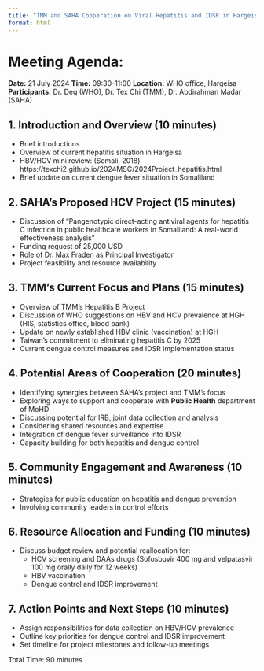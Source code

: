 ```yaml
---
title: "TMM and SAHA Cooperation on Viral Hepatitis and IDSR in Hargeisa"
format: html
---
```


# Meeting Agenda: 
**Date:** 21 July 2024
**Time:** 09:30-11:00
**Location:** WHO office, Hargeisa
**Participants:** Dr. Deq (WHO), Dr. Tex Chi (TMM), Dr. Abdirahman Madar (SAHA)

## 1. Introduction and Overview (10 minutes)
   - Brief introductions
   - Overview of current hepatitis situation in Hargeisa
   - HBV/HCV mini review: (Somali, 2018)
     https://texchi2.github.io/2024MSC/2024Project_hepatitis.html
   - Brief update on current dengue fever situation in Somaliland

## 2. SAHA's Proposed HCV Project (15 minutes)
   - Discussion of "Pangenotypic direct-acting antiviral agents for hepatitis C infection in public healthcare workers in Somaliland: A real-world effectiveness analysis"
   - Funding request of 25,000 USD
   - Role of Dr. Max Fraden as Principal Investigator
   - Project feasibility and resource availability

## 3. TMM's Current Focus and Plans (15 minutes)
   - Overview of TMM's Hepatitis B Project
   - Discussion of WHO suggestions on HBV and HCV prevalence at HGH (HIS, statistics office, blood bank)
   - Update on newly established HBV clinic (vaccination) at HGH
   - Taiwan's commitment to eliminating hepatitis C by 2025
   - Current dengue control measures and IDSR implementation status

## 4. Potential Areas of Cooperation (20 minutes)
   - Identifying synergies between SAHA's project and TMM's focus
   - Exploring ways to support and cooperate with **Public Health** department of MoHD
   - Discussing potential for IRB, joint data collection and analysis
   - Considering shared resources and expertise
   - Integration of dengue fever surveillance into IDSR
   - Capacity building for both hepatitis and dengue control

## 5. Community Engagement and Awareness (10 minutes)
   - Strategies for public education on hepatitis and dengue prevention
   - Involving community leaders in control efforts

## 6. Resource Allocation and Funding (10 minutes)
   - Discuss budget review and potential reallocation for:
     - HCV screening and DAAs drugs (Sofosbuvir 400 mg and velpatasvir 100 mg orally daily for 12 weeks)
     - HBV vaccination
     - Dengue control and IDSR improvement

## 7. Action Points and Next Steps (10 minutes)
   - Assign responsibilities for data collection on HBV/HCV prevalence
   - Outline key priorities for dengue control and IDSR improvement
   - Set timeline for project milestones and follow-up meetings

Total Time: 90 minutes

